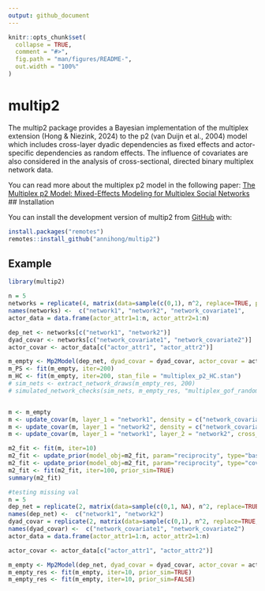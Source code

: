 ```yaml
---
output: github_document
---
```


<!-- README.md is generated from README.Rmd. Please edit that file -->

```r
knitr::opts_chunk$set(
  collapse = TRUE,
  comment = "#>",
  fig.path = "man/figures/README-",
  out.width = "100%"
)
```

# multip2

The multip2 package provides a Bayesian implementation of the multiplex extension (Hong & Niezink, 2024) to the p2 (van Duijn et al., 2004) model which includes cross-layer dyadic dependencies as fixed effects and actor-specific dependencies as random effects. The influence of covariates are also considered in the analysis of cross-sectional, directed binary multiplex network data. 

You can read more about the multiplex p2 model in the following paper: [The Multiplex p2 Model: Mixed-Effects Modeling for Multiplex Social Networks](https://arxiv.org/abs/2405.17707)
## Installation

You can install the development version of multip2 from [GitHub](https://github.com/) with:

``` r
install.packages("remotes")
remotes::install_github("annihong/multip2")

```

## Example

```r
library(multip2)

n = 5
networks = replicate(4, matrix(data=sample(c(0,1), n^2, replace=TRUE, prob=c(0.7,0.3)), nrow=n), simplify = FALSE) #self loops are ignored
names(networks) <-  c("network1", "network2", "network_covariate1",      "network_covariate2")
actor_data = data.frame(actor_attr1=1:n, actor_attr2=1:n)

dep_net <- networks[c("network1", "network2")]
dyad_covar <- networks[c("network_covariate1", "network_covariate2")]
actor_covar <- actor_data[c("actor_attr1", "actor_attr2")]

m_empty <- Mp2Model(dep_net, dyad_covar = dyad_covar, actor_covar = actor_data)
m_PS <- fit(m_empty, iter=200)
m_HC <- fit(m_empty, iter=200, stan_file = "multiplex_p2_HC.stan")
# sim_nets <- extract_network_draws(m_empty_res, 200)
# simulated_network_checks(sim_nets, m_empty_res, "multiplex_gof_random")


m <- m_empty
m <- update_covar(m, layer_1 = "network1", density = c("network_covariate2", "network_covariate1"), reciprocity = c("network_covariate2"), receiver = "actor_attr2")
m <- update_covar(m, layer_1 = "network2", density = c("network_covariate2", "network_covariate1"), reciprocity = "network_covariate2", sender = "actor_attr1")
m <- update_covar(m, layer_1 = "network1", layer_2 = "network2", cross_density = c("network_covariate2", "network_covariate1"), cross_reciprocity = "network_covariate2", sender = "actor_attr1")

m2_fit <- fit(m, iter=10)
m2_fit <- update_prior(model_obj=m2_fit, param="reciprocity", type="baseline", layer_lab=NULL, covar_lab=NULL, mean=99, sd=99, eta=NULL, alpha=NULL, beta=NULL)
m2_fit <- update_prior(model_obj=m2_fit, param="reciprocity", type="covariate", layer_lab="network1", covar_lab="network_covariate2", mean=99, sd=99, eta=NULL, alpha=NULL, beta=NULL)
m2_fit <- fit(m2_fit, iter=100, prior_sim=TRUE)
summary(m2_fit)

#testing missing val
n = 5
dep_net = replicate(2, matrix(data=sample(c(0,1, NA), n^2, replace=TRUE, prob=c(0.7,0.2, 0.1)), nrow=n), simplify = FALSE) #self loops are ignored
names(dep_net) <-  c("network1", "network2")
dyad_covar = replicate(2, matrix(data=sample(c(0,1), n^2, replace=TRUE, prob=c(0.7,0.3)), nrow=n), simplify = FALSE) #self loops are ignored
names(dyad_covar) <-  c("network_covariate1", "network_covariate2")
actor_data = data.frame(actor_attr1=1:n, actor_attr2=1:n)

actor_covar <- actor_data[c("actor_attr1", "actor_attr2")]

m_empty <- Mp2Model(dep_net, dyad_covar = dyad_covar, actor_covar = actor_data)
m_empty_res <- fit(m_empty, iter=10, prior_sim=TRUE)
m_empty_res <- fit(m_empty, iter=10, prior_sim=FALSE)
```
